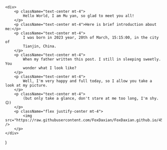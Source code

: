    <div>
        <p className="text-center mt-4">
            Hello World, I am Mu yan, so glad to meet you all!
        </p>
        <p className="text-center mt-4">Here is brief introduction about me:</p>
        <p className="text-center mt-4">
            I was born in 2023 year, 20th of March, 15:15:00, in the city of
            Tianjin, China.
        </p>
        <p className="text-center mt-4">
            When my father written this post. I still in sleeping sweetly. You
            wonder what I look like?
        </p>
        <p className="text-center mt-4">
            Well, I'm very happy and full today, so I allow you take a look at my picture.
        </p>
        <p className="text-center mt-4">
            (but only take a glance, don't stare at me too long, I'm shy. 😊)
        </p>
        <p className="flex justify-center mt-4">
            <img src="https://raw.githubusercontent.com/FoxDaxian/FoxDaxian.github.io/45e795131099dc647a3d29bcbff2dbb3382ae0c4/assets/picgo/WechatIMG254.jpeg" />
        </p>
    </div>
)

# <Thing />
